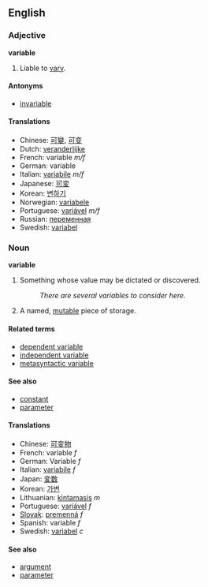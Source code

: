 ==English==

===Adjective===
'''variable'''

# Liable to [[vary]].

====Antonyms====
*[[invariable]]

====Translations====
{{checktrans}}
*Chinese: [[可變]], [[可变]]
*Dutch: [[veranderlijke]]
*French: variable ''m/f''
*German: variable
*Italian: [[variabile]] ''m/f''
*Japanese: [[可変]]
*Korean: [[변하기]]
*Norwegian: [[variabele]]
*Portuguese: [[variável]] ''m/f''
*Russian: [[переменная]]
*Swedish: [[variabel]]

===Noun===
'''variable'''

# {{science}} Something whose value may be dictated or discovered.
#: ''There are several variables to consider here.''
# {{computing}} A named, [[mutable]] piece of storage.

====Related terms====
*[[dependent variable]]
*[[independent variable]]
*[[metasyntactic variable]]

====See also====
*[[constant]]
*[[parameter]]

====Translations====
{{checktrans}}
*Chinese: [[可变物]]
*French: variable ''f''
*German: Variable ''f''
*Italian: [[variabile]] ''f''
*Japan: [[変数]]
*Korean: [[가변]]
*Lithuanian: [[kintamasis]] ''m''
*Portuguese: [[variável]] ''f''
*[[Slovak]]: [[premenná]] ''f''
*Spanish: variable ''f''
*Swedish: [[variabel]] ''c''

====See also====
*[[argument]]
*[[parameter]]